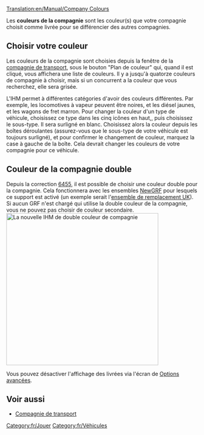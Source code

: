 [[Translation:en/Manual/Company Colours]]


Les '''couleurs de la compagnie''' sont les couleur(s) que votre compagnie choisit comme livrée pour se différencier des autres compagnies.

==Choisir votre couleur==
Les couleurs de la compagnie sont choisies depuis la fenêtre de la [[fr/Manual/Compagnie de transport|compagnie de transport]], sous le bouton "Plan de couleur" qui, quand il est cliqué, vous affichera une liste de couleurs. Il y a jusqu'à quatorze couleurs de compagnie à choisir, mais si un concurrent a la couleur que vous recherchez, elle sera grisée.

L'IHM permet à différentes catégories d'avoir des couleurs différentes. Par exemple, les locomotives à vapeur peuvent être noires, et les diésel jaunes, et les wagons de fret marron. Pour changer la couleur d'un type de véhicule, choisissez ce type dans les cinq icônes en haut,, puis choisissez le sous-type. Il sera surligné en blanc. Choisissez alors la couleur depuis les boîtes déroulantes (assurez-vous que le sous-type de votre véhicule est toujours surligné), et pour confirmer le changement de couleur, marquez la case à gauche de la boîte. Cela devrait changer les couleurs de votre compagnie pour ce véhicule.

==Couleur de la compagnie double==
Depuis la correction [[fr/unsorted/Construction de nuit|6455]], il est possible de choisir une couleur double pour la compagnie. Cela fonctionnera avec les ensembles [[fr/Manual/NewGRF|NewGRF]] pour lesquels ce support est activé (un exemple serait l'[[fr/Community/NewGRF/Ensemble de remplacement UK|ensemble de remplacement UK]]). Si aucun GRF n'est chargé qui utilise la double couleur de la compagnie, vous ne pouvez pas choisir de couleur secondaire.
[[File:en/Dualcompanycolours.png|thumb|400px|center|La nouvelle IHM de double couleur de compagnie]]

Vous pouvez désactiver l'affichage des livrées via l'écran de [[fr/Archive/Manual/Settings/Options avancées|Options avancées]].

==Voir aussi==
*[[fr/Manual/Compagnie de transport|Compagnie de transport]]

[[Category:fr/Jouer]]
[[Category:fr/Véhicules]]